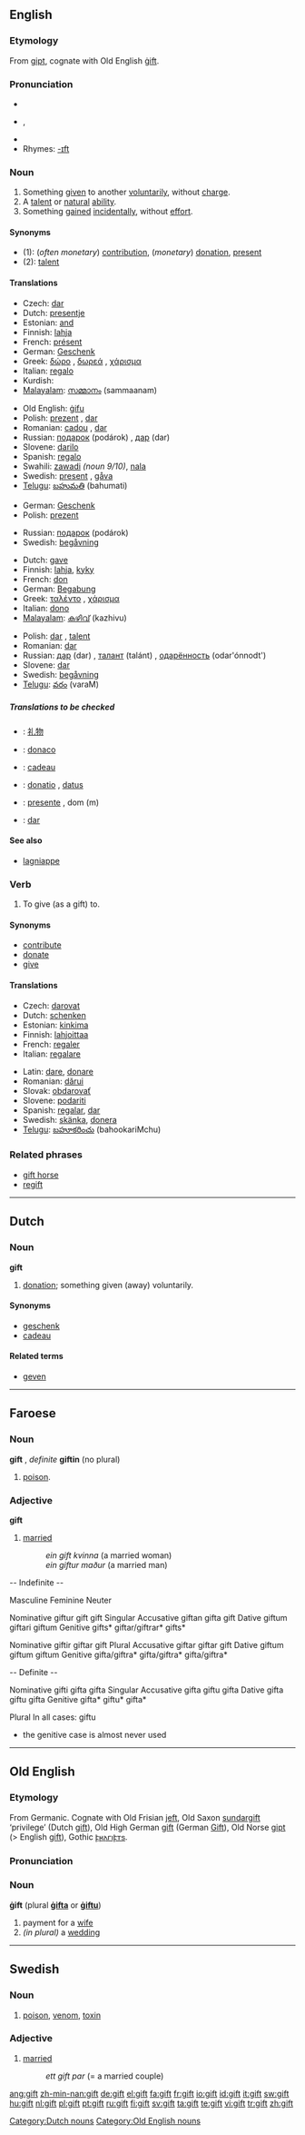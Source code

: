 {{see|Gift}}
{{wikipedia|dab=gift (disambiguation)|gift}}
==English==

===Etymology===
From {{ON.}} [[gipt]], cognate with Old English [[gift#Old English|ġift]].

===Pronunciation===
*{{IPA|/ɡɪft/}}
*{{AHD|gĭft}}, {{SAMPA|/gIft/}}
*{{audio|en-us-gift.ogg|Audio (US)}}
*Rhymes: [[Rhymes:English:-ɪft|-ɪft]]

===Noun===
{{wikipedia|gift|gift (present)}}
{{en-noun}}

# Something [[give]]n to another [[voluntarily]], without [[charge]].
# A [[talent]] or [[natural]] [[ability]].
# Something [[gain]]ed [[incidentally]], without [[effort]].

====Synonyms====
*(1): (''often monetary'') [[contribution]], (''monetary'') [[donation]], [[present]]
*(2): [[talent]]

====Translations====
{{trans-top|Something given to another voluntarily, without charge}}
*Czech: [[dar]] {{m}}
*Dutch: [[presentje]] {{n}}
*Estonian: [[and#Estonian|and]]
*Finnish: [[lahja]]
*French: [[présent]] {{m}}
*German: [[Geschenk]] {{n}}
*Greek: [[δώρο]] {{n}}, [[δωρεά]] {{f}}, [[χάρισμα]] {{n}}
*Italian: [[regalo]] {{m}}
*Kurdish: {{KUchar|[[دیاری]]}}
*[[Malayalam]]: [[സമ്മാനം]] (sammaanam)
{{trans-mid}}
*Old English: [[gifu|ġifu]] {{f}}
*Polish: [[prezent]] {{m}}, [[dar]] {{m}}
*Romanian: [[cadou]] {{n}}, [[dar]] {{n}}
*Russian: [[пoдaрoк]] (podárok) {{m}}, [[дар]] (dar) {{m}}
*Slovene: [[darilo]] {{n}}
*Spanish: [[regalo]] {{m}}
*Swahili: [[zawadi]] ''(noun 9/10)'', [[nala]]
*Swedish: [[present]] {{c}}, [[gåva]] {{c}}
*[[Telugu]]: [[బహుమతి]] (bahumati)
{{trans-bottom}}

{{trans-top|Something received incidentally, without effort}}
*German: [[Geschenk]] {{n}}
*Polish: [[prezent]] {{m}}
{{trans-mid}}
*Russian: [[пoдaрoк]] (podárok) {{m}}
*Swedish: [[begåvning]] {{c}}
{{trans-bottom}}

{{trans-top|A talent or natural ability}}
*Dutch: [[gave]] {{f}}
*Finnish: [[lahja]], [[kyky]]
*French: [[don]] {{m}}
*German: [[Begabung]] {{f}}
*Greek: [[ταλέντο]] {{n}}, [[χάρισμα]] {{n}}
*Italian: [[dono]] {{m}}
*[[Malayalam]]: [[കഴിവ്]] (kazhivu)
{{trans-mid}}
*Polish: [[dar]] {{m}}, [[talent]] {{m}}
*Romanian: [[dar]] {{n}}
*Russian: [[дар]] (dar) {{m}}, [[талант]] (talánt) {{m}}, [[одарённость]] (odar'ónnodt') {{f}}
*Slovene: [[dar]] {{m}}
*Swedish: [[begåvning]] {{c}}
*[[Telugu]]: [[వరం]] (varaM)
{{trans-bottom}}

=====Translations to be checked=====
{{checktrans}}
{{top}}
*{{ttbc|Chinese}}: [[礼物]]
*{{ttbc|Esperanto}}: [[donaco]]
{{mid}}
*{{ttbc|French}}: [[cadeau]] {{m}}
*{{ttbc|Latin}}: [[donatio]] {{f}}, [[datus]] {{m}}
*{{ttbc|Portuguese}}: [[presente]] {{m}}, dom (m)
*{{ttbc|Slovak}}: [[dar]] {{m}}
{{bottom}}

====See also====
*[[lagniappe]]

===Verb===
{{en-verb}}

# {{transitive}} To give (as a gift) to.

====Synonyms====
*[[contribute]]
*[[donate]]
*[[give]]

====Translations====
{{top}}
*Czech: [[darovat]]
*Dutch: [[schenken]]
*Estonian: [[kinkima]]
*Finnish: [[lahjoittaa]]
*French: [[regaler]]
*Italian: [[regalare]]
{{mid}}
*Latin: [[dare]], [[donare]]
*Romanian: [[dărui]]
*Slovak: [[obdarovať]]
*Slovene: [[podariti]]
*Spanish: [[regalar]], [[dar]]
*Swedish: [[skänka]], [[donera]]
*[[Telugu]]: [[బహూకరించు]] (bahookariMchu)
{{bottom}}

===Related phrases===
*[[gift horse]]
*[[regift]]

----

==Dutch==

===Noun===
'''gift''' {{m}}

# [[donation]]; something given (away) voluntarily.

====Synonyms====
* [[geschenk]] {{n}}
* [[cadeau]] {{n}}

====Related terms====
* [[geven]]

[[Category:Dutch nouns]]

----

==Faroese==

===Noun===
'''gift''' {{f}}, ''definite'' '''giftin''' (no plural)

# [[poison]].

===Adjective===
'''gift'''

# [[married]]
#:''ein gift kvinna''  (a married woman)
#:''ein giftur maður'' (a married man)
{{rfc|conjugation table styles}}
-- Indefinite --

Masculine         Feminine         Neuter

Nominative   giftur            gift             gift
Singular  Accusative   giftan            gifta            gift
Dative       giftum            giftari          giftum
Genitive     gifts*            giftar/giftrar*  gifts*

Nominative   giftir            giftar           gift
Plural    Accusative   giftar            giftar           gift
Dative       giftum            giftum           giftum
Genitive     gifta/giftra*     gifta/giftra*    gifta/giftra*

-- Definite --

Nominative   gifti            gifta          gifta
Singular  Accusative   gifta            giftu          gifta
Dative       gifta            giftu          gifta
Genitive     gifta*           giftu*         gifta*

Plural                  In all cases: giftu

* the genitive case is almost never used

----

==Old English==

===Etymology===
From Germanic.  Cognate with Old Frisian [[jeft]], Old Saxon [[sundargift]] ‘privilege’ (Dutch [[gift#Dutch|gift]]), Old High German [[gift#Old High German|gift]] (German [[Gift]]), Old Norse [[gipt]] (> English [[gift#English|gift]]), Gothic [[𐍆𐍂𐌰𐌲𐌹𐍆𐍄𐍃]].

===Pronunciation===
{{IPA|/jɪft/}}

===Noun===
'''ġift''' {{f}} (plural '''[[gifta|ġifta]]''' or '''[[giftu|ġiftu]]''')

# payment for a [[wife]]
# ''(in plural)'' a [[wedding]]

[[Category:Old English nouns]]

----

==Swedish==

===Noun===
{{sv-noun-reg-r-n|gift|gifte}}

# [[poison]], [[venom]], [[toxin]]

===Adjective===
{{sv-adj-abs|gift|gift}}

# [[married]]
#: ''ett gift par'' (= a married couple)

[[ang:gift]]
[[zh-min-nan:gift]]
[[de:gift]]
[[el:gift]]
[[fa:gift]]
[[fr:gift]]
[[io:gift]]
[[id:gift]]
[[it:gift]]
[[sw:gift]]
[[hu:gift]]
[[nl:gift]]
[[pl:gift]]
[[pt:gift]]
[[ru:gift]]
[[fi:gift]]
[[sv:gift]]
[[ta:gift]]
[[te:gift]]
[[vi:gift]]
[[tr:gift]]
[[zh:gift]]